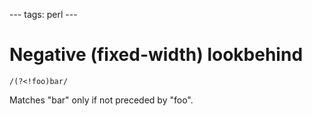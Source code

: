 ---
tags: perl
---
= Negative (fixed-width) lookbehind =

<pre>/(?<!foo)bar/</pre>

Matches "bar" only if not preceded by "foo".
